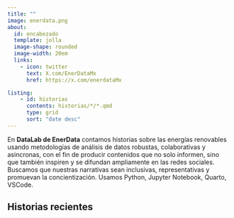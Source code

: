 ```yaml
---
title: ""
image: enerdata.png
about: 
  id: encabezado
  template: jolla
  image-shape: rounded
  image-width: 20em
  links: 
    - icon: twitter
      text: X.com/EnerDataMx
      href: https://x.com/enerdataMx

listing:
    - id: historias
      contents: historias/*/*.qmd
      type: grid
      sort: "date desc"
---
```


:::{#encabezado}
En **DataLab de EnerData** contamos historias sobre las energías renovables usando metodologías de análisis de datos robustas, colaborativas y asincronas, con el fin de producir contenidos que no solo informen, sino que también inspiren y se difundan ampliamente en las redes sociales. Buscamos que nuestras narrativas sean inclusivas, representativas y promuevan la concientización. Usamos Python, Jupyter Notebook, Quarto, VSCode.
:::

## Historias recientes
::: {#historias}
:::
